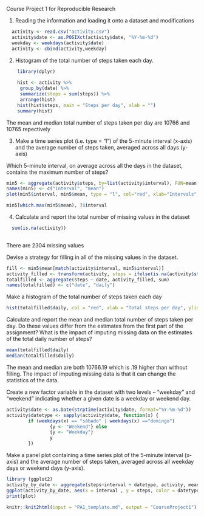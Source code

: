 Course Project 1 for Reproducible Research

1. Reading the information and loading it onto a dataset and modifications
```r
  activity <- read.csv("activity.csv")
  activity$date <- as.POSIXct(activity$date, "%Y-%m-%d")
  weekday <- weekdays(activity$date)
  activity <- cbind(activity,weekday)
```
2. Histogram of the total number of steps taken each day. 
```r
    library(dplyr)
  
    hist <- activity %>%
     group_by(date) %>%
     summarize(steps = sum(steps)) %>%
     arrange(hist)
    hist(hist$steps, main = "Steps per day", xlab = "")
    summary(hist)

```
The mean and median total number of steps taken per day are 10766 and 10765 repectively

3. Make a time series plot (i.e. type = "l") of the 5-minute interval (x-axis) and the average number of steps taken, averaged across all days (y-axis)

Which 5-minute interval, on average across all the days in the dataset, contains the maximum number of steps?

```r
  
min5 <- aggregate(activity$steps, by=list(activity$interval), FUN=mean, na.rm=TRUE)
names(min5) <- c("interval", "mean")
plot(min5$interval, min5$mean, type = "l", col="red", xlab="Intervals", ylab="Av. steps", main="Steps per intervals")

min5[which.max(min5$mean), ]$interval

```

4. Calculate and report the total number of missing values in the dataset 

```r
  
  sum(is.na(activity))
  
```
There are 2304 missing values

Devise a strategy for filling in all of the missing values in the dataset.

```r
fill <- min5$mean[match(activity$interval, min5$interval)]
activity_filled <- transform(activity, steps = ifelse(is.na(activity$steps), yes = fill, no = activity$steps))
totalfilled <- aggregate(steps ~ date, activity_filled, sum)
names(totalfilled) <- c("date", "daily")
```
Make a histogram of the total number of steps taken each day
```r

hist(totalfilled$daily, col = "red", xlab = "Total steps per day", ylim = c(0,40), main = "Total number of steps taken each day")

```

Calculate and report the mean and median total number of steps taken per day. Do these values differ from the estimates from the first part of the assignment? What is the impact of imputing missing data on the estimates of the total daily number of steps?

```r

mean(totalfilled$daily)
median(totalfilled$daily)

```
The mean and median are both 10766.19 which is .19 higher than without filling. The impact of imputing missing data is that it can change the statistics of the data.

Create a new factor variable in the dataset with two levels – “weekday” and “weekend” indicating whether a given date is a weekday or weekend day.

```r

activity$date <- as.Date(strptime(activity$date, format="%Y-%m-%d"))
activity$datetype <- sapply(activity$date, function(x) {
        if (weekdays(x) == "sábado" | weekdays(x) =="domingo") 
                {y <- "Weekend"} else 
                {y <- "Weekday"}
                y
        })
```
Make a panel plot containing a time series plot  of the 5-minute interval (x-axis) and the average number of steps taken, averaged across all weekday days or weekend days (y-axis).

```r
library (ggplot2)
activity_by_date <- aggregate(steps~interval + datetype, activity, mean, na.rm = TRUE)
ggplot(activity_by_date, aes(x = interval , y = steps, color = datetype)) 
print(plot)

knitr::knit2html(input = "PA1_template.md", output = "CourseProject1")
```




